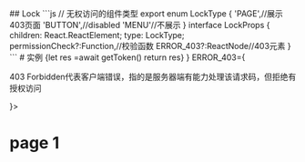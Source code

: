 <!-- packages/Lock/index.stories.mdx -->
    
<Meta title="MDX/Lock" component={Lock} />
## Lock
```js
// 无权访问的组件类型
export enum LockType {
    'PAGE',//展示403页面
    'BUTTON',//disabled
    'MENU'//不展示
}
interface LockProps {
    children: React.ReactElement;
    type: LockType;
    permissionCheck?:Function,//校验函数
    ERROR_403?:ReactNode//403元素
}
```
# 实例
<Canvas>
  <Story name="Lock">
    <Lock type={LockType.PAGE} permissionCheck={async ()=>{let res =await getToken() return res} } ERROR_403={<p>403 Forbidden代表客户端错误，指的是服务器端有能力处理该请求码，但拒绝有授权访问</p>}>
      <h1>page 1</h1>
    </Lock>
  </Story>
</Canvas>

